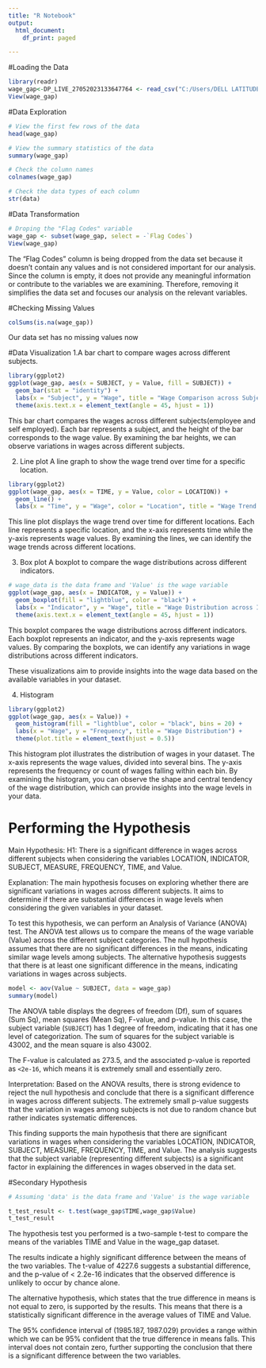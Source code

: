 ```yaml
---
title: "R Notebook"
output:
  html_document:
    df_print: paged

---
```


#Loading the Data 
```r
library(readr)
wage_gap<-DP_LIVE_27052023133647764 <- read_csv("C:/Users/DELL LATITUDE E7270/Documents/AE_hypothesi/DP_LIVE_27052023133647764.csv")
View(wage_gap)
```


#Data Exploration 
```r
# View the first few rows of the data
head(wage_gap)

# View the summary statistics of the data
summary(wage_gap)

# Check the column names
colnames(wage_gap)

# Check the data types of each column
str(data)

```


#Data Transformation 
```r
# Droping the "Flag Codes" variable
wage_gap <- subset(wage_gap, select = -`Flag Codes`)
View(wage_gap)
```
The "Flag Codes" column is being dropped from the data set because it doesn't contain any values and is not considered important for our analysis. Since the column is empty, it does not provide any meaningful information or contribute to the variables we are examining. Therefore, removing it simplifies the data set and focuses our analysis on the relevant variables.

#Checking Missing Values
```r
colSums(is.na(wage_gap))
```
Our data set has no missing values now

#Data Visualization
1.A bar chart to compare wages across different subjects.
```r
library(ggplot2)
ggplot(wage_gap, aes(x = SUBJECT, y = Value, fill = SUBJECT)) +
  geom_bar(stat = "identity") +
  labs(x = "Subject", y = "Wage", title = "Wage Comparison across Subjects") +
  theme(axis.text.x = element_text(angle = 45, hjust = 1))

```

This bar chart compares the wages across different subjects(employee and self employed). Each bar represents a subject, and the height of the bar corresponds to the wage value. By examining the bar heights, we can observe variations in wages across different subjects.

2. Line plot
A line graph to show the wage trend over time for a specific location.
```r

library(ggplot2)
ggplot(wage_gap, aes(x = TIME, y = Value, color = LOCATION)) +
  geom_line() +
  labs(x = "Time", y = "Wage", color = "Location", title = "Wage Trend over Time by Location")

```

This line plot displays the wage trend over time for different locations. Each line represents a specific location, and the x-axis represents time while the y-axis represents wage values. By examining the lines, we can identify the wage trends across different locations.

3. Box plot 
A boxplot to compare the wage distributions across different indicators.
```r
# wage_data is the data frame and 'Value' is the wage variable
ggplot(wage_gap, aes(x = INDICATOR, y = Value)) +
  geom_boxplot(fill = "lightblue", color = "black") +
  labs(x = "Indicator", y = "Wage", title = "Wage Distribution across Indicators") +
  theme(axis.text.x = element_text(angle = 45, hjust = 1))

```

This boxplot compares the wage distributions across different indicators. Each boxplot represents an indicator, and the y-axis represents wage values. By comparing the boxplots, we can identify any variations in wage distributions across different indicators.

These visualizations aim to provide insights into the wage data based on the available variables in your dataset.

4. Histogram
```r
library(ggplot2)
ggplot(wage_gap, aes(x = Value)) +
  geom_histogram(fill = "lightblue", color = "black", bins = 20) +
  labs(x = "Wage", y = "Frequency", title = "Wage Distribution") +
  theme(plot.title = element_text(hjust = 0.5))

```

This histogram plot illustrates the distribution of wages in your dataset. The x-axis represents the wage values, divided into several bins. The y-axis represents the frequency or count of wages falling within each bin. By examining the histogram, you can observe the shape and central tendency of the wage distribution, which can provide insights into the wage levels in your data.


# Performing the Hypothesis
Main Hypothesis:
H1: There is a significant difference in wages across different subjects when considering the variables LOCATION, INDICATOR, SUBJECT, MEASURE, FREQUENCY, TIME, and Value.

Explanation: The main hypothesis focuses on exploring whether there are significant variations in wages across different subjects. It aims to determine if there are substantial differences in wage levels when considering the given variables in your dataset.

To test this hypothesis, we can perform an Analysis of Variance (ANOVA) test. The ANOVA test allows us to compare the means of the wage variable (Value) across the different subject categories. The null hypothesis assumes that there are no significant differences in the means, indicating similar wage levels among subjects. The alternative hypothesis suggests that there is at least one significant difference in the means, indicating variations in wages across subjects.

```r
model <- aov(Value ~ SUBJECT, data = wage_gap)
summary(model)
```


The ANOVA table displays the degrees of freedom (Df), sum of squares (Sum Sq), mean squares (Mean Sq), F-value, and p-value. In this case, the subject variable (`SUBJECT`) has 1 degree of freedom, indicating that it has one level of categorization. The sum of squares for the subject variable is 43002, and the mean square is also 43002.

The F-value is calculated as 273.5, and the associated p-value is reported as `<2e-16`, which means it is extremely small and essentially zero. 

Interpretation:
Based on the ANOVA results, there is strong evidence to reject the null hypothesis and conclude that there is a significant difference in wages across different subjects. The extremely small p-value suggests that the variation in wages among subjects is not due to random chance but rather indicates systematic differences.

This finding supports the main hypothesis that there are significant variations in wages when considering the variables LOCATION, INDICATOR, SUBJECT, MEASURE, FREQUENCY, TIME, and Value. The analysis suggests that the subject variable (representing different subjects) is a significant factor in explaining the differences in wages observed in the data set.


#Secondary Hypothesis
```r
# Assuming 'data' is the data frame and 'Value' is the wage variable

t_test_result <- t.test(wage_gap$TIME,wage_gap$Value)
t_test_result

```

The hypothesis test you performed is a two-sample t-test to compare the means of the variables TIME and Value in the wage_gap dataset. 

The results indicate a highly significant difference between the means of the two variables. The t-value of 4227.6 suggests a substantial difference, and the p-value of < 2.2e-16 indicates that the observed difference is unlikely to occur by chance alone.

The alternative hypothesis, which states that the true difference in means is not equal to zero, is supported by the results. This means that there is a statistically significant difference in the average values of TIME and Value.

The 95% confidence interval of (1985.187, 1987.029) provides a range within which we can be 95% confident that the true difference in means falls. This interval does not contain zero, further supporting the conclusion that there is a significant difference between the two variables.

